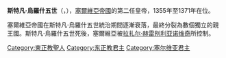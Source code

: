 {{Multiple issues|
{{Expand language|1=en|time=2020-11-16T04:00:48+00:00}}
{{Unreferenced|time=2020-11-16T04:00:48+00:00}}
}}
{{Infobox royalty
| name         = 斯特凡·烏羅什五世
| image        = Sveti Uros Car Srpski, Nova iskra (1899).jpg
| succession  = 塞爾維亞皇帝
| reign       = 1355年12月20日 — 1371年12月4日
| predecessor = [[斯特凡·烏羅什四世|斯特凡·烏羅什四世]]
| birth_date  = 1336年
| death_date  = {{Death date and age|1371|12|4|1336|df=y}}
| house       = [[尼曼雅王朝|尼曼雅王朝]]
| father      = [[斯特凡·烏羅什四世|斯特凡·烏羅什四世]]
| mother      = [[保加利亞的海倫娜|保加利亞的海倫娜]]
| religion    = [[塞爾維亞正教會|塞爾維亞正教會]]
}}
'''斯特凡·烏羅什五世'''（{{lang-sr|Стефан Урош V}}，{{bd|1336年||1371年|12月4日}}），[[塞爾維亞帝國|塞爾維亞帝國]]的第二任皇帝，1355年至1371年在位。

塞爾維亞帝國在斯特凡·烏羅什五世統治期間逐漸衰落，最終分裂為數個獨立的親王國。斯特凡·烏羅什五世死後，塞爾維亞被[[拉扎尔·赫雷别利亚诺维奇|拉扎尔·赫雷别利亚诺维奇]]所控制。

{{塞爾維亞君主}}
{{Authority control}}

[[Category:東正教聖人|Category:東正教聖人]]
[[Category:东正教君主|Category:东正教君主]]
[[Category:塞尔维亚君主|Category:塞尔维亚君主]]